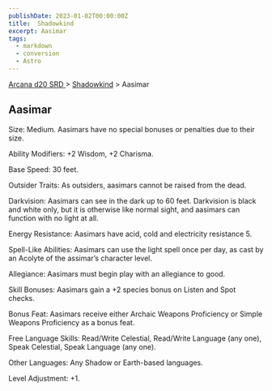 ```yaml
---
publishDate: 2023-01-02T00:00:00Z
title:  Shadowkind
excerpt: Aasimar
tags:
  - markdown
  - conversion
  - Astro
---
```


[ Arcana d20 SRD ](/#arcanaD20) > [ Shadowkind](arcana-d20-srd-shadowkind-index) > Aasimar

##  Aasimar

Size: Medium. Aasimars have no special bonuses or penalties due to their size.

Ability Modifiers: +2 Wisdom, +2 Charisma.

Base Speed: 30 feet.

Outsider Traits: As outsiders, aasimars cannot be raised from the dead.

Darkvision: Aasimars can see in the dark up to 60 feet. Darkvision is black
and white only, but it is otherwise like normal sight, and aasimars can
function with no light at all.

Energy Resistance: Aasimars have acid, cold and electricity resistance 5.

Spell-Like Abilities: Aasimars can use the light spell once per day, as cast
by an Acolyte of the assimar’s character level.

Allegiance: Aasimars must begin play with an allegiance to good.

Skill Bonuses: Aasimars gain a +2 species bonus on Listen and Spot checks.

Bonus Feat: Aasimars receive either Archaic Weapons Proficiency or Simple
Weapons Proficiency as a bonus feat.

Free Language Skills: Read/Write Celestial, Read/Write Language (any one),
Speak Celestial, Speak Language (any one).

Other Languages: Any Shadow or Earth-based languages.

Level Adjustment: +1.

